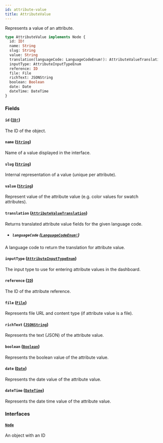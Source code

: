 ```yaml
---
id: attribute-value
title: AttributeValue
---
```


Represents a value of an attribute.

```graphql
type AttributeValue implements Node {
  id: ID!
  name: String
  slug: String
  value: String
  translation(languageCode: LanguageCodeEnum!): AttributeValueTranslation
  inputType: AttributeInputTypeEnum
  reference: ID
  file: File
  richText: JSONString
  boolean: Boolean
  date: Date
  dateTime: DateTime
}
```

### Fields

#### `id` ([`ID!`](../../../developer/api-reference/scalars/id))

The ID of the object.

#### `name` ([`String`](../../../developer/api-reference/scalars/string))

Name of a value displayed in the interface.

#### `slug` ([`String`](../../../developer/api-reference/scalars/string))

Internal representation of a value (unique per attribute).

#### `value` ([`String`](../../../developer/api-reference/scalars/string))

Represent value of the attribute value (e.g. color values for swatch attributes).

#### `translation` ([`AttributeValueTranslation`](../../../developer/api-reference/objects/attribute-value-translation))

Returns translated attribute value fields for the given language code.

- ##### `languageCode` ([`LanguageCodeEnum!`](../../../developer/api-reference/enums/language-code-enum))

A language code to return the translation for attribute value.

#### `inputType` ([`AttributeInputTypeEnum`](../../../developer/api-reference/enums/attribute-input-type-enum))

The input type to use for entering attribute values in the dashboard.

#### `reference` ([`ID`](../../../developer/api-reference/scalars/id))

The ID of the attribute reference.

#### `file` ([`File`](../../../developer/api-reference/objects/file))

Represents file URL and content type (if attribute value is a file).

#### `richText` ([`JSONString`](../../../developer/api-reference/scalars/json-string))

Represents the text (JSON) of the attribute value.

#### `boolean` ([`Boolean`](../../../developer/api-reference/scalars/boolean))

Represents the boolean value of the attribute value.

#### `date` ([`Date`](../../../developer/api-reference/scalars/date))

Represents the date value of the attribute value.

#### `dateTime` ([`DateTime`](../../../developer/api-reference/scalars/date-time))

Represents the date time value of the attribute value.

### Interfaces

#### [`Node`](../../../developer/api-reference/interfaces/node)

An object with an ID
